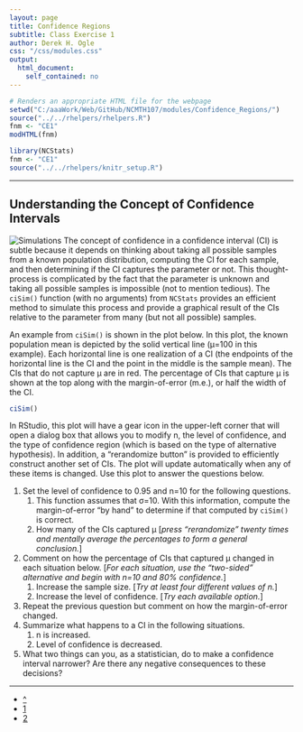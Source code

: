 ```yaml
---
layout: page
title: Confidence Regions
subtitle: Class Exercise 1
author: Derek H. Ogle
css: "/css/modules.css"
output:
  html_document:
    self_contained: no
---
```


```r
# Renders an appropriate HTML file for the webpage
setwd("C:/aaaWork/Web/GitHub/NCMTH107/modules/Confidence_Regions/")
source("../../rhelpers/rhelpers.R")
fnm <- "CE1"
modHTML(fnm)
```

```r
library(NCStats)
fnm <- "CE1"
source("../../rhelpers/knitr_setup.R")
```

----

## Understanding the Concept of Confidence Intervals
<img src="../zimgs/computer-1.jpg" alt="Simulations" class="img-right">
The concept of confidence in a confidence interval (CI) is subtle because it depends on thinking about taking all possible samples from a known population distribution, computing the CI for each sample, and then determining if the CI captures the parameter or not.  This thought-process is complicated by the fact that the parameter is unknown and taking all possible samples is impossible (not to mention tedious).  The `ciSim()` function (with no arguments) from `NCStats` provides an efficient method to simulate this process and provide a graphical result of the CIs relative to the parameter from many (but not all possible) samples.

An example from `ciSim()` is shown in the plot below.  In this plot, the known population mean is depicted by the solid vertical line (&mu;=100 in this example).  Each horizontal line is one realization of a CI (the endpoints of the horizontal line is the CI and the point in the middle is the sample mean).  The CIs that do not capture &mu; are in red.  The percentage of CIs that capture &mu; is shown at the top along with the margin-of-error (m.e.), or half the width of the CI.

```r
ciSim()
```

In RStudio, this plot will have a gear icon in the upper-left corner that will open a dialog box that allows you to modify n, the level of confidence, and the type of confidence region (which is based on the type of alternative hypothesis).  In addition, a "rerandomize button" is provided to efficiently construct another set of CIs.  The plot will update automatically when any of these items is changed.  Use this plot to answer the questions below.

1. Set the level of confidence to 0.95 and n=10 for the following questions.
    1. This function assumes that &sigma;=10.  With this information, compute the margin-of-error "by hand" to determine if that computed by `ciSim()` is correct.
    1. How many of the CIs captured &mu; [*press "rerandomize" twenty times and mentally average the percentages to form a general conclusion.*]
1. Comment on how the percentage of CIs that captured &mu; changed in each situation below.  [*For each situation, use the "two-sided" alternative and begin with n=10 and 80% confidence.*]
    1. Increase the sample size.  [*Try at least four different values of n.*]
    1. Increase the level of confidence.  [*Try each available option.*]
1. Repeat the previous question but comment on how the margin-of-error changed.
1. Summarize what happens to a CI in the following situations.
    1. n is increased.
    1. Level of confidence is decreased.
1. What two things can you, as a statistician, do to make a confidence interval narrower?  Are there any negative consequences to these decisions?

----

<div class="text-center">
<ul class="pagination pagination-lg">
  <li><a href="index.html">^</a></li>
  <li class="active"><a href="#">1</a></li>
  <li><a href="CE2.html">2</a></li>
</ul>
